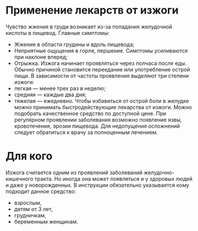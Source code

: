 # Применение лекарств от изжоги
Чувство жжения в груди возникает из-за попадания желудочной кислоты в пищевод. Главные симптомы:
- Жжение в области грудины и вдоль пищевода;
- Неприятные ощущения в горле, першение. Симптомы усиливаются при наклоне вперед;
- Отрыжка.
Изжога начинает проявляться через полчаса после еды. Обычно причиной становится переедание или употребление острой пищи.
В зависимости от частоты проявления выделяют три степени изжоги:
- легкая — менее трех раз в неделю;
- средняя — каждые два дня;
- тяжелая — ежедневно.
Чтобы избавиться от острой боли в желудке можно принимать быстродействующие лекарства от изжоги. Можно подобрать качественное средство по доступной цене. При регулярном проявлении заболевания возможно появление язвы, кровотечения, эрозии пищевода. Для недопущения осложнений следует обратиться к врачу за полноценным лечением.

# Для кого
Изжога считается одним из проявлений заболеваний желудочно-кишечного тракта. Но иногда она может появляться и у здоровых людей и даже у новорожденных. В инструкции обязательно указывается кому подходит данное средство:
- взрослым,
- детям от 3 лет,
- грудничкам,
- беременным женщинам.
